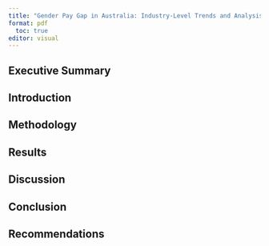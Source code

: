 ```yaml
---
title: "Gender Pay Gap in Australia: Industry-Level Trends and Analysis"
format: pdf
  toc: true
editor: visual
---
```

<!-- START: Executive Summary -->
## Executive Summary




<!-- END: Executive Summary -->
<!-- START: Introduction -->
## Introduction










<!-- END: Introduction-->
<!-- START: Methodology -->
## Methodology












<!-- END: Methodology -->
<!-- START: Results -->
## Results












<!-- END: Results -->
<!-- START: Discussion -->
## Discussion





<!-- END: Discussion -->
<!-- START: Conclusion -->
## Conclusion





<!-- END: Conclusion -->
<!-- START: Recommendations -->
## Recommendations





<!-- END: Recommendations -->
